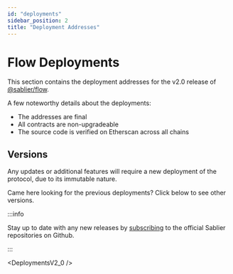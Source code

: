 ```yaml
---
id: "deployments"
sidebar_position: 2
title: "Deployment Addresses"
---
```



# Flow Deployments

This section contains the deployment addresses for the v2.0 release of
[@sablier/flow](https://npmjs.com/package/@sablier/flow).

A few noteworthy details about the deployments:

- The addresses are final
- All contracts are non-upgradeable
- The source code is verified on Etherscan across all chains

## Versions

Any updates or additional features will require a new deployment of the protocol, due to its immutable nature.

Came here looking for the previous deployments? Click below to see other versions.

<ReleaseHistoryFlow />

:::info

Stay up to date with any new releases by [subscribing](https://x.com/Sablier/status/1821220784661995627) to the official
Sablier repositories on Github.

:::

<DeploymentsV2_0 />
